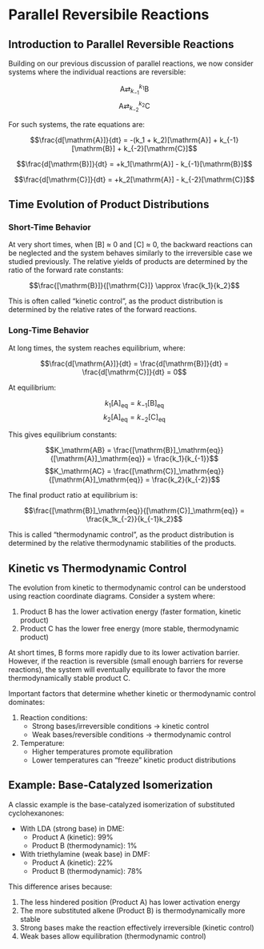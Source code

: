# Parallel Reversibile Reactions {#lecture3}

## Introduction to Parallel Reversible Reactions

Building on our previous discussion of parallel reactions, we now consider systems where the individual reactions are reversible:

$$\mathrm{A} \mathrel{\mathop{\rightleftarrows}^{k_1}_{k_{-1}}} \mathrm{B}$$
$$\mathrm{A} \mathrel{\mathop{\rightleftarrows}^{k_2}_{k_{-2}}} \mathrm{C}$$

For such systems, the rate equations are:

$$\frac{d[\mathrm{A}]}{dt} = -(k_1 + k_2)[\mathrm{A}] + k_{-1}[\mathrm{B}] + k_{-2}[\mathrm{C}]$$

$$\frac{d[\mathrm{B}]}{dt} = +k_1[\mathrm{A}] - k_{-1}[\mathrm{B}]$$

$$\frac{d[\mathrm{C}]}{dt} = +k_2[\mathrm{A}] - k_{-2}[\mathrm{C}]$$

## Time Evolution of Product Distributions

### Short-Time Behavior

At very short times, when [B] ≈ 0 and [C] ≈ 0, the backward reactions can be neglected and the system behaves similarly to the irreversible case we studied previously. The relative yields of products are determined by the ratio of the forward rate constants:

$$\frac{[\mathrm{B}]}{[\mathrm{C}]} \approx \frac{k_1}{k_2}$$

This is often called &ldquo;kinetic control&rdquo;, as the product distribution is determined by the relative rates of the forward reactions.

### Long-Time Behavior

At long times, the system reaches equilibrium, where:

$$\frac{d[\mathrm{A}]}{dt} = \frac{d[\mathrm{B}]}{dt} = \frac{d[\mathrm{C}]}{dt} = 0$$

At equilibrium:

$$k_1[\mathrm{A}]_\mathrm{eq} = k_{-1}[\mathrm{B}]_\mathrm{eq}$$
$$k_2[\mathrm{A}]_\mathrm{eq} = k_{-2}[\mathrm{C}]_\mathrm{eq}$$

This gives equilibrium constants:

$$K_\mathrm{AB} = \frac{[\mathrm{B}]_\mathrm{eq}}{[\mathrm{A}]_\mathrm{eq}} = \frac{k_1}{k_{-1}}$$
$$K_\mathrm{AC} = \frac{[\mathrm{C}]_\mathrm{eq}}{[\mathrm{A}]_\mathrm{eq}} = \frac{k_2}{k_{-2}}$$

The final product ratio at equilibrium is:

$$\frac{[\mathrm{B}]_\mathrm{eq}}{[\mathrm{C}]_\mathrm{eq}} = \frac{k_1k_{-2}}{k_{-1}k_2}$$

This is called &ldquo;thermodynamic control&rdquo;, as the product distribution is determined by the relative thermodynamic stabilities of the products.

## Kinetic vs Thermodynamic Control

The evolution from kinetic to thermodynamic control can be understood using reaction coordinate diagrams. Consider a system where:

1. Product B has the lower activation energy (faster formation, kinetic product)
2. Product C has the lower free energy (more stable, thermodynamic product)

At short times, B forms more rapidly due to its lower activation barrier. However, if the reaction is reversible (small enough barriers for reverse reactions), the system will eventually equilibrate to favor the more thermodynamically stable product C.

Important factors that determine whether kinetic or thermodynamic control dominates:

1. Reaction conditions:
   - Strong bases/irreversible conditions → kinetic control
   - Weak bases/reversible conditions → thermodynamic control

2. Temperature:
   - Higher temperatures promote equilibration
   - Lower temperatures can "freeze" kinetic product distributions

## Example: Base-Catalyzed Isomerization

A classic example is the base-catalyzed isomerization of substituted cyclohexanones:

- With LDA (strong base) in DME:
  - Product A (kinetic): 99%
  - Product B (thermodynamic): 1%

- With triethylamine (weak base) in DMF:
  - Product A (kinetic): 22%
  - Product B (thermodynamic): 78%

This difference arises because:

1. The less hindered position (Product A) has lower activation energy
2. The more substituted alkene (Product B) is thermodynamically more stable
3. Strong bases make the reaction effectively irreversible (kinetic control)
4. Weak bases allow equilibration (thermodynamic control)

